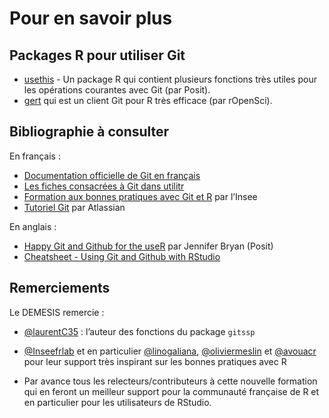 # Pour en savoir plus {.backgroundTitre}

## Packages R pour utiliser Git

- [usethis](https://usethis.r-lib.org/reference/index.html#git-and-github) - Un package R 
qui contient plusieurs fonctions très utiles pour les opérations courantes avec Git (par Posit).  
- [gert](https://docs.ropensci.org/gert/) qui est un client Git pour R très efficace 
(par rOpenSci).  

## Bibliographie à consulter

En français :  

- [Documentation officielle de Git en français](https://git-scm.com/book/fr/v2/D%C3%A9marrage-rapide-Installation-de-Git)  
- [Les fiches consacrées à Git dans utilitr](https://www.book.utilitr.org/)  
- [Formation aux bonnes pratiques avec Git et R](https://inseefrlab.github.io/formation-bonnes-pratiques-git-R/) par l'Insee  
- [Tutoriel Git](https://www.atlassian.com/fr/git/tutorials) par Atlassian  

En anglais :  

- [Happy Git and Github for the useR](https://happygitwithr.com/) par Jennifer Bryan (Posit)  
- [Cheatsheet - Using Git and Github with RStudio](https://rstudio.github.io/cheatsheets/git-github.pdf)  

## Remerciements

Le DEMESIS remercie :

- [@laurentC35](https://github.com/laurentC35/) : l'auteur des fonctions du package `gitssp`
- [@Inseefrlab](https://github.com/InseeFrLab) et en particulier [@linogaliana](https://github.com/linogaliana), [@oliviermeslin](https://github.com/oliviermeslin) et [@avouacr](https://github.com/avouacr) pour leur support très inspirant sur les bonnes pratiques avec R

- Par avance tous les relecteurs/contributeurs à cette nouvelle formation qui en feront un meilleur support pour la communauté française de R et en particulier pour les utilisateurs de RStudio.

